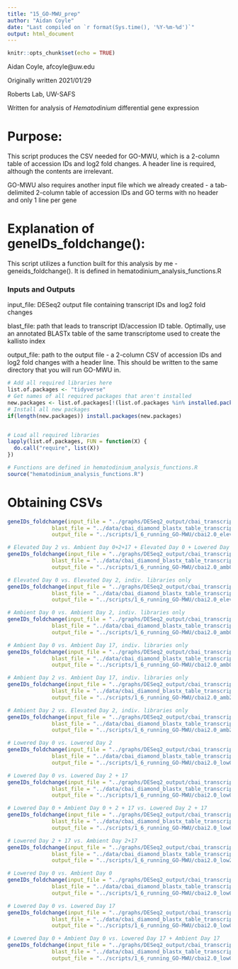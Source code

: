 ```yaml
---
title: "15_GO-MWU_prep"
author: "Aidan Coyle"
date: "Last compiled on `r format(Sys.time(), '%Y-%m-%d')`"
output: html_document
---
```


```r
knitr::opts_chunk$set(echo = TRUE)
```

Aidan Coyle, afcoyle@uw.edu

Originally written 2021/01/29

Roberts Lab, UW-SAFS

Written for analysis of _Hematodinium_ differential gene expression

# Purpose:

This script produces the CSV needed for GO-MWU, which is a 2-column table of accession IDs and log2 fold changes. A header line is required, although the contents are irrelevant.

GO-MWU also requires another input file which we already created - a tab-delimited 2-column table of accession IDs and GO terms with no header and only 1 line per gene

# Explanation of geneIDs_foldchange():

This script utilizes a function built for this analysis by me - geneids_foldchange(). It is defined in hematodinium_analysis_functions.R

### Inputs and Outputs

input_file: DESeq2 output file containing transcript IDs and log2 fold changes

blast_file: path that leads to transcript ID/accession ID table. Optimally, use an annotated BLASTx table of the same transcriptome used to create the kallisto index

output_file: path to the output file - a 2-column CSV of accession IDs and log2 fold changes with a header line. This should be written to the same directory that you will run GO-MWU in.

```r
# Add all required libraries here
list.of.packages <- "tidyverse"
# Get names of all required packages that aren't installed
new.packages <- list.of.packages[!(list.of.packages %in% installed.packages()[, "Package"])]
# Install all new packages
if(length(new.packages)) install.packages(new.packages)


# Load all required libraries
lapply(list.of.packages, FUN = function(X) {
  do.call("require", list(X))
})

# Functions are defined in hematodinium_analysis_functions.R
source("hematodinium_analysis_functions.R")
```

# Obtaining CSVs

```r
geneIDs_foldchange(input_file = "../graphs/DESeq2_output/cbai_transcriptomev2.0/elev2_vs_amb02_indiv_only/AllGenes_wcols.txt",
              blast_file = "../data/cbai_diamond_blastx_table_transcriptomev2.0.txt",
              output_file = "../scripts/1_6_running_GO-MWU/cbai2.0_elev2_vs_amb02_indiv_l2FC.csv")

# Elevated Day 2 vs. Ambient Day 0+2+17 + Elevated Day 0 + Lowered Day 0
geneIDs_foldchange(input_file = "../graphs/DESeq2_output/cbai_transcriptomev2.0/amb0217_elev0_low0_vs_elev2/AllGenes_wcols.txt",
              blast_file = "../data/cbai_diamond_blastx_table_transcriptomev2.0.txt",
              output_file = "../scripts/1_6_running_GO-MWU/cbai2.0_amb0217_elev0_low0_vs_elev2_l2FC.csv")

# Elevated Day 0 vs. Elevated Day 2, indiv. libraries only
geneIDs_foldchange(input_file = "../graphs/DESeq2_output/cbai_transcriptomev2.0/elev0_vs_elev2_indiv/AllGenes_wcols.txt",
              blast_file = "../data/cbai_diamond_blastx_table_transcriptomev2.0.txt",
              output_file = "../scripts/1_6_running_GO-MWU/cbai2.0_elev0_vs_elev2_indiv_l2FC.csv")

# Ambient Day 0 vs. Ambient Day 2, indiv. libraries only
geneIDs_foldchange(input_file = "../graphs/DESeq2_output/cbai_transcriptomev2.0/amb0_vs_amb2_indiv/AllGenes_wcols.txt",
              blast_file = "../data/cbai_diamond_blastx_table_transcriptomev2.0.txt",
              output_file = "../scripts/1_6_running_GO-MWU/cbai2.0_amb0_vs_amb2_indiv_l2FC.csv")

# Ambient Day 0 vs. Ambient Day 17, indiv. libraries only
geneIDs_foldchange(input_file = "../graphs/DESeq2_output/cbai_transcriptomev2.0/amb0_vs_amb17_indiv/AllGenes_wcols.txt",
              blast_file = "../data/cbai_diamond_blastx_table_transcriptomev2.0.txt",
              output_file = "../scripts/1_6_running_GO-MWU/cbai2.0_amb0_vs_amb17_indiv_l2FC.csv")

# Ambient Day 2 vs. Ambient Day 17, indiv. libraries only
geneIDs_foldchange(input_file = "../graphs/DESeq2_output/cbai_transcriptomev2.0/amb2_vs_amb17_indiv/AllGenes_wcols.txt",
              blast_file = "../data/cbai_diamond_blastx_table_transcriptomev2.0.txt",
              output_file = "../scripts/1_6_running_GO-MWU/cbai2.0_amb2_vs_amb17_indiv_l2FC.csv")

# Ambient Day 2 vs. Elevated Day 2, indiv. libraries only
geneIDs_foldchange(input_file = "../graphs/DESeq2_output/cbai_transcriptomev2.0/amb2_vs_elev2_indiv/AllGenes_wcols.txt",
              blast_file = "../data/cbai_diamond_blastx_table_transcriptomev2.0.txt",
              output_file = "../scripts/1_6_running_GO-MWU/cbai2.0_amb2_vs_elev2_indiv_l2FC.csv")

# Lowered Day 0 vs. Lowered Day 2
geneIDs_foldchange(input_file = "../graphs/DESeq2_output/cbai_transcriptomev2.0/low0_vs_low2_indiv/AllGenes_wcols.txt",
              blast_file = "../data/cbai_diamond_blastx_table_transcriptomev2.0.txt",
              output_file = "../scripts/1_6_running_GO-MWU/cbai2.0_low0_vs_low2_indiv_l2FC.csv")

# Lowered Day 0 vs. Lowered Day 2 + 17
geneIDs_foldchange(input_file = "../graphs/DESeq2_output/cbai_transcriptomev2.0/low0_vs_low217_indiv/AllGenes_wcols.txt",
              blast_file = "../data/cbai_diamond_blastx_table_transcriptomev2.0.txt",
              output_file = "../scripts/1_6_running_GO-MWU/cbai2.0_low0_vs_low217_indiv_l2FC.csv")

# Lowered Day 0 + Ambient Day 0 + 2 + 17 vs. Lowered Day 2 + 17
geneIDs_foldchange(input_file = "../graphs/DESeq2_output/cbai_transcriptomev2.0/low0_amb0217_vs_low217_indiv/AllGenes_wcols.txt",
              blast_file = "../data/cbai_diamond_blastx_table_transcriptomev2.0.txt",
              output_file = "../scripts/1_6_running_GO-MWU/cbai2.0_low0_amb0217_vs_low217_indiv_l2FC.csv")

# Lowered Day 2 + 17 vs. Ambient Day 2+17
geneIDs_foldchange(input_file = "../graphs/DESeq2_output/cbai_transcriptomev2.0/low217_vs_amb217_indiv/AllGenes_wcols.txt",
              blast_file = "../data/cbai_diamond_blastx_table_transcriptomev2.0.txt",
              output_file = "../scripts/1_6_running_GO-MWU/cbai2.0_low217_vs_amb217_indiv_l2FC.csv")

# Lowered Day 0 vs. Ambient Day 0
geneIDs_foldchange(input_file = "../graphs/DESeq2_output/cbai_transcriptomev2.0/low0_vs_amb0_indiv/AllGenes_wcols.txt",
              blast_file = "../data/cbai_diamond_blastx_table_transcriptomev2.0.txt",
              output_file = "../scripts/1_6_running_GO-MWU/cbai2.0_low0_vs_amb0_indiv_l2FC.csv")

# Lowered Day 0 vs. Lowered Day 17
geneIDs_foldchange(input_file = "../graphs/DESeq2_output/cbai_transcriptomev2.0/low0_vs_low17_indiv/AllGenes_wcols.txt",
              blast_file = "../data/cbai_diamond_blastx_table_transcriptomev2.0.txt",
              output_file = "../scripts/1_6_running_GO-MWU/cbai2.0_low0_vs_low17_indiv_l2FC.csv")

# Lowered Day 0 + Ambient Day 0 vs. Lowered Day 17 + Ambient Day 17
geneIDs_foldchange(input_file = "../graphs/DESeq2_output/cbai_transcriptomev2.0/low0_amb0_vs_low17_amb17_indiv/AllGenes_wcols.txt",
              blast_file = "../data/cbai_diamond_blastx_table_transcriptomev2.0.txt",
              output_file = "../scripts/1_6_running_GO-MWU/cbai2.0_low0_amb0_vs_low17_amb17__indiv_l2FC.csv")

```